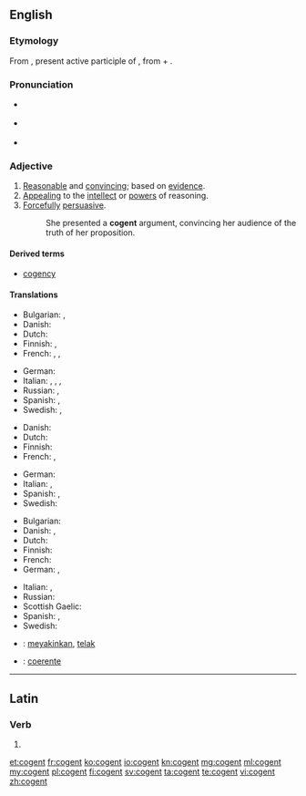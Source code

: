 ==English==
{{was wotd|2010|May|2}}

===Etymology===
From {{etyl|la|en}} {{term/t|la|cōgēns}}, present active participle of {{term/t|la|cōgō||drive together, compel}}, from {{term/t|la|cō}} + {{term/t|la|agō||drive}}.

===Pronunciation===
* {{a|UK}} {{IPA|/ˈkəʊdʒn̩t/}}
* {{a|US}} {{IPA|/ˈkoʊdʒn̩t/}}
* {{audio|en-us-cogent.ogg|Audio (US)}}

===Adjective===
{{en-adj}}

# [[reasonable|Reasonable]] and [[convincing]]; based on [[evidence]].
# [[appealing|Appealing]] to the [[intellect]] or [[power]]s of reasoning.
# [[forcefully|Forcefully]] [[persuasive]].
#: She presented a '''cogent''' argument, convincing her audience of the truth of her proposition.

{{rfex}}

====Derived terms====
* [[cogency]]

====Translations====
{{trans-top|reasonable and convincing; based on evidence}}
* Bulgarian: {{t+|bg|състоятелен}}, {{t+|bg|достоверен}}
* Danish: {{t|da|overbevisende}}
* Dutch: {{t+|nl|overtuigend}}
* Finnish: {{t+|fi|järkevä}}, {{t|fi|järkiperäinen}}
* French: {{t+|fr|convaincant}}, {{t+|fr|persuasif}}, {{t+|fr|cohérent}}
{{trans-mid}}
* German: {{t+|de|überzeugend}}
* Italian: {{t|it|convincente}}, {{t|it|persuasivo}}, {{t|it|coherente}}, {{t|it|coerente}}
* Russian: {{t+|ru|убедительный}}, {{t+|ru|достоверный}}
* Spanish: {{t|es|convencedor}}, {{t+|es|persuasivo}}
* Swedish: {{t+|sv|övertygande}}, {{t+|sv|bindande}} {{qualifier|law}}
{{trans-bottom}}

{{trans-top|appealing to the intellect or powers of reasoning}}
* Danish: {{t|da|overbevisende}}
* Dutch: {{t+|nl|overtuigend}}
* Finnish: {{t+|fi|järkevä}}
* French: {{t+|fr|intelligible}}, {{t+|fr|logique}}
{{trans-mid}}
* German: {{t+|de|überzeugend}}
* Italian: {{t+|it|intelligibile}}, {{t+|it|logico}}
* Spanish: {{t+|es|inteligible}}, {{t+|es|lógico}}
* Swedish: {{t+|sv|övertygande}}
{{trans-bottom}}

{{trans-top|forcefully persuasive}}
* Bulgarian: {{t+|bg|убедителен}}
* Danish: {{t|da|overbevisende}}, {{t|da|slagkraftig}}
* Dutch: {{t+|nl|overtuigend}}
* Finnish: {{t|fi|vakuuttava}}
* French: {{t+|fr|irréfutable}}
* German: {{t+|de|überzeugend}}, {{t+|de|schlagend}}
{{trans-mid}}
* Italian: {{t+|it|irrefutabile}}, {{t|it|inconfutabile}}
* Russian: {{t+|ru|убедительный}}
* Scottish Gaelic: {{t|gd|làidir}}
* Spanish: {{t+|es|irrefutable}}, {{t+|es|irrebatible}}
* Swedish: {{t+|sv|övertygande}}
{{trans-bottom}}

{{checktrans-top}}
* {{ttbc|id}}: [[yakin|meyakinkan]], [[telak]]
{{trans-mid}}
* {{ttbc|pt}}: [[coerente]]
{{trans-bottom}}

----

==Latin==

===Verb===
{{la-verb-form|cōgent}}

# {{conjugation of|cōgō||3|p|fut|act|ind|lang=la}}

[[et:cogent]]
[[fr:cogent]]
[[ko:cogent]]
[[io:cogent]]
[[kn:cogent]]
[[mg:cogent]]
[[ml:cogent]]
[[my:cogent]]
[[pl:cogent]]
[[fi:cogent]]
[[sv:cogent]]
[[ta:cogent]]
[[te:cogent]]
[[vi:cogent]]
[[zh:cogent]]